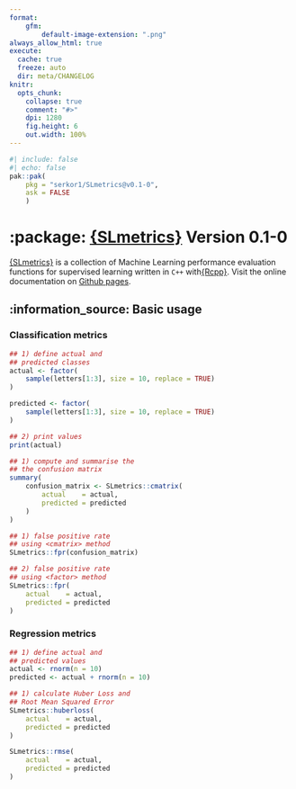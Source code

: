 ```yaml
---
format:
    gfm:
        default-image-extension: ".png"
always_allow_html: true
execute:
  cache: true
  freeze: auto
  dir: meta/CHANGELOG
knitr:
  opts_chunk:
    collapse: true
    comment: "#>"
    dpi: 1280
    fig.height: 6
    out.width: 100%
---
```


```r
#| include: false
#| echo: false
pak::pak(
    pkg = "serkor1/SLmetrics@v0.1-0", 
    ask = FALSE
    )
```

# :package: [{SLmetrics}](https://serkor1.github.io/SLmetrics/) Version 0.1-0

[{SLmetrics}](https://serkor1.github.io/SLmetrics/) is a collection of Machine Learning performance evaluation functions for supervised learning written in `C++` with[{Rcpp}](https://github.com/RcppCore/Rcpp). Visit the online documentation on [Github pages](https://serkor1.github.io/SLmetrics/).

## :information_source: Basic usage

### Classification metrics

```r
## 1) define actual and
## predicted classes
actual <- factor(
    sample(letters[1:3], size = 10, replace = TRUE)
)

predicted <- factor(
    sample(letters[1:3], size = 10, replace = TRUE)
)

## 2) print values
print(actual)
```

```r
## 1) compute and summarise the
## the confusion matrix
summary(
    confusion_matrix <- SLmetrics::cmatrix(
        actual    = actual,
        predicted = predicted
    )
)
```

```r
## 1) false positive rate
## using <cmatrix> method
SLmetrics::fpr(confusion_matrix)

## 2) false positive rate
## using <factor> method
SLmetrics::fpr(
    actual    = actual, 
    predicted = predicted
)

```

### Regression metrics

```r
## 1) define actual and
## predicted values
actual <- rnorm(n = 10)
predicted <- actual + rnorm(n = 10)
```

```r
## 1) calculate Huber Loss and
## Root Mean Squared Error
SLmetrics::huberloss(
    actual    = actual,
    predicted = predicted
)

SLmetrics::rmse(
    actual    = actual,
    predicted = predicted
)
```